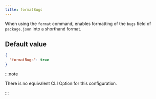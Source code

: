 ```yaml
---
title: formatBugs
---
```


When using the `format` command, enables formatting of the `bugs` field of `package.json` into a shorthand format.

## Default value

```json title=".syncpackrc.json"
{
  "formatBugs": true
}
```

:::note

There is no equivalent CLI Option for this configuration.

:::
